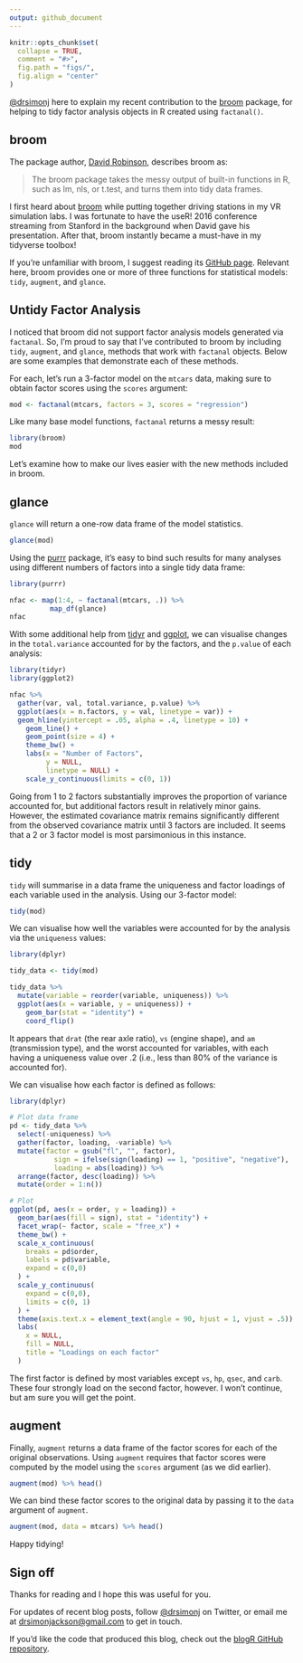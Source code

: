 ```yaml
---
output: github_document
---
```


```r
knitr::opts_chunk$set(
  collapse = TRUE,
  comment = "#>",
  fig.path = "figs/",
  fig.align = "center"
)
```

[\@drsimonj](https://twitter.com/drsimonj) here to explain my recent contribution to the [broom](https://cran.r-project.org/web/packages/broom/index.html) package, for helping to tidy factor analysis objects in R created using `factanal()`.

## broom

The package author, [David Robinson](https://twitter.com/drob), describes broom as:

> The broom package takes the messy output of built-in functions in R, such as lm, nls, or t.test, and turns them into tidy data frames. 

I first heard about [broom](https://cran.r-project.org/web/packages/broom/index.html) while putting together driving stations in my VR simulation labs. I was fortunate to have the useR! 2016 conference streaming from Stanford in the background when David gave his presentation. After that, broom instantly became a must-have in my tidyverse toolbox!

If you're unfamiliar with broom, I suggest reading its [GitHub page](https://github.com/tidyverse/broom). Relevant here, broom provides one or more of three functions for statistical models: `tidy`, `augment`, and `glance`.

## Untidy Factor Analysis

I noticed that broom did not support factor analysis models generated via `factanal`. So, I'm proud to say that I've contributed to broom by including `tidy`, `augment`, and `glance`, methods that work with `factanal` objects. Below are some examples that demonstrate each of these methods.

For each, let's run a 3-factor model on the `mtcars` data, making sure to obtain factor scores using the `scores` argument:

```r
mod <- factanal(mtcars, factors = 3, scores = "regression")
```

Like many base model functions, `factanal` returns a messy result:

```r
library(broom)
mod
```

Let's examine how to make our lives easier with the new methods included in broom.

## glance

`glance` will return a one-row data frame of the model statistics.

```r
glance(mod)
```

Using the [purrr](https://cran.r-project.org/web/packages/purrr/index.html) package, it's easy to bind such results for many analyses using different numbers of factors into a single tidy data frame:

```r
library(purrr)

nfac <- map(1:4, ~ factanal(mtcars, .)) %>% 
          map_df(glance)
nfac
```

With some additional help from [tidyr](https://cran.r-project.org/web/packages/tidyr/index.html) and [ggplot](https://cran.r-project.org/web/packages/ggplot2/index.html), we can visualise changes in the `total.variance` accounted for by the factors, and the `p.value` of each analysis:

```r
library(tidyr)
library(ggplot2)

nfac %>% 
  gather(var, val, total.variance, p.value) %>% 
  ggplot(aes(x = n.factors, y = val, linetype = var)) +
  geom_hline(yintercept = .05, alpha = .4, linetype = 10) +
    geom_line() +
    geom_point(size = 4) +
    theme_bw() +
    labs(x = "Number of Factors",
         y = NULL,
         linetype = NULL) +
    scale_y_continuous(limits = c(0, 1))
```

Going from 1 to 2 factors substantially improves the proportion of variance accounted for, but additional factors result in relatively minor gains. However, the estimated covariance matrix remains significantly different from the observed covariance matrix until 3 factors are included. It seems that a 2 or 3 factor model is most parsimonious in this instance.

## tidy

`tidy` will summarise in a data frame the uniqueness and factor loadings of each variable used in the analysis. Using our 3-factor model:

```r
tidy(mod)
```

We can visualise how well the variables were accounted for by the analysis via the `uniqueness` values:

```r
library(dplyr)

tidy_data <- tidy(mod)

tidy_data %>% 
  mutate(variable = reorder(variable, uniqueness)) %>% 
  ggplot(aes(x = variable, y = uniqueness)) +
    geom_bar(stat = "identity") +
    coord_flip()
```

It appears that `drat` (the rear axle ratio), `vs` (engine shape), and `am` (transmission type), and the worst accounted for variables, with each having a uniqueness value over .2 (i.e., less than 80% of the variance is accounted for).

We can visualise how each factor is defined as follows:

```r
library(dplyr)

# Plot data frame
pd <- tidy_data %>% 
  select(-uniqueness) %>% 
  gather(factor, loading, -variable) %>% 
  mutate(factor = gsub("fl", "", factor),
           sign = ifelse(sign(loading) == 1, "positive", "negative"),
           loading = abs(loading)) %>% 
  arrange(factor, desc(loading)) %>% 
  mutate(order = 1:n())

# Plot
ggplot(pd, aes(x = order, y = loading)) +
  geom_bar(aes(fill = sign), stat = "identity") +
  facet_wrap(~ factor, scale = "free_x") +
  theme_bw() +
  scale_x_continuous(
    breaks = pd$order,
    labels = pd$variable,
    expand = c(0,0)
  ) +
  scale_y_continuous(
    expand = c(0,0),
    limits = c(0, 1)
  ) +
  theme(axis.text.x = element_text(angle = 90, hjust = 1, vjust = .5)) +
  labs(
    x = NULL,
    fill = NULL,
    title = "Loadings on each factor"
  )
```

The first factor is defined by most variables except `vs`, `hp`, `qsec`, and `carb`. These four strongly load on the second factor, however. I won't continue, but am sure you will get the point.

## augment

Finally, `augment` returns a data frame of the factor scores for each of the original observations. Using `augment` requires that factor scores were computed by the model using the `scores` argument (as we did earlier).

```r
augment(mod) %>% head()
```

We can bind these factor scores to the original data by passing it to the `data` argument of `augment`.

```r
augment(mod, data = mtcars) %>% head()
```

Happy  tidying!

## Sign off

Thanks for reading and I hope this was useful for you.

For updates of recent blog posts, follow [\@drsimonj](https://twitter.com/drsimonj) on Twitter, or email me at <drsimonjackson@gmail.com> to get in touch.

If you'd like the code that produced this blog, check out the [blogR GitHub repository](https://github.com/drsimonj/blogR).